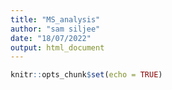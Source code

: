 ```yaml
---
title: "MS_analysis"
author: "sam siljee"
date: "18/07/2022"
output: html_document
---
```


```r
knitr::opts_chunk$set(echo = TRUE)
```

